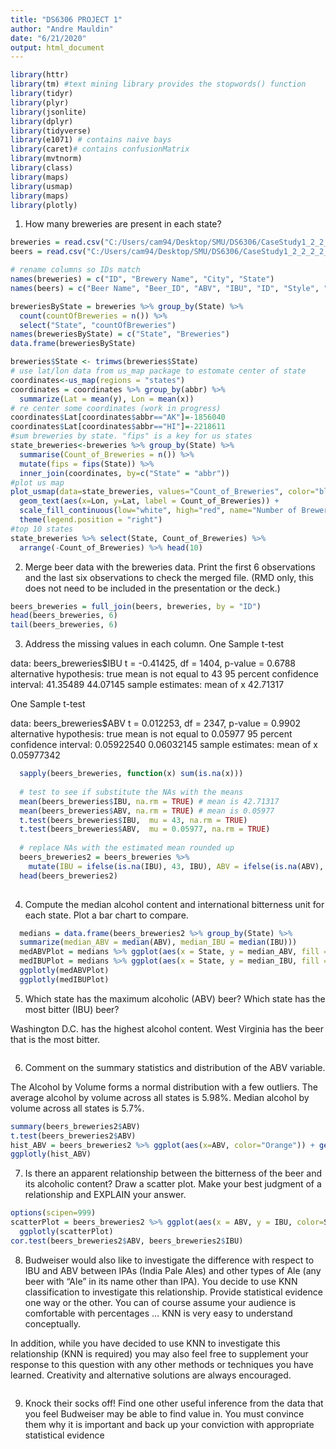 ```yaml
---
title: "DS6306 PROJECT 1"
author: "Andre Mauldin"
date: "6/21/2020"
output: html_document
---
```


```r
library(httr)
library(tm) #text mining library provides the stopwords() function
library(tidyr)
library(plyr)
library(jsonlite)
library(dplyr)
library(tidyverse)
library(e1071) # contains naive bays
library(caret)# contains confusionMatrix
library(mvtnorm)
library(class)
library(maps)
library(usmap)
library(maps)
library(plotly)
```
1.   How many breweries are present in each state?
```r
breweries = read.csv("C:/Users/cam94/Desktop/SMU/DS6306/CaseStudy1_2_2_2_2_2/Breweries.csv",header = TRUE)
beers = read.csv("C:/Users/cam94/Desktop/SMU/DS6306/CaseStudy1_2_2_2_2_2/Beers.csv",header = TRUE)

# rename columns so IDs match
names(breweries) = c("ID", "Brewery Name", "City", "State")
names(beers) = c("Beer Name", "Beer_ID", "ABV", "IBU", "ID", "Style", "Ounces")

breweriesByState = breweries %>% group_by(State) %>%
  count(countOfBreweries = n()) %>%
  select("State", "countOfBreweries")
names(breweriesByState) = c("State", "Breweries")
data.frame(breweriesByState)

breweries$State <- trimws(breweries$State)
# use lat/lon data from us_map package to estomate center of state
coordinates<-us_map(regions = "states")
coordinates = coordinates %>% group_by(abbr) %>%
  summarize(Lat = mean(y), Lon = mean(x))
# re center some coordinates (work in progress)
coordinates$Lat[coordinates$abbr=="AK"]=-1856040
coordinates$Lat[coordinates$abbr=="HI"]=-2218611
#sum breweries by state. "fips" is a key for us states 
state_breweries<-breweries %>% group_by(State) %>%
  summarise(Count_of_Breweries = n()) %>%
  mutate(fips = fips(State)) %>%
  inner_join(coordinates, by=c("State" = "abbr"))
#plot us map 
plot_usmap(data=state_breweries, values="Count_of_Breweries", color="black") +
  geom_text(aes(x=Lon, y=Lat, label = Count_of_Breweries)) +
  scale_fill_continuous(low="white", high="red", name="Number of Breweries") +
  theme(legend.position = "right") 
#top 10 states
state_breweries %>% select(State, Count_of_Breweries) %>%
  arrange(-Count_of_Breweries) %>% head(10)

```
2.   Merge beer data with the breweries data. Print the first 6 observations and the last six observations to check the merged file.  (RMD only, this does not need to be included in the presentation or the deck.)
```r

beers_breweries = full_join(beers, breweries, by = "ID")
head(beers_breweries, 6)
tail(beers_breweries, 6)
```

3.   Address the missing values in each column.
One Sample t-test

data:  beers_breweries$IBU
t = -0.41425, df = 1404, p-value = 0.6788
alternative hypothesis: true mean is not equal to 43
95 percent confidence interval:
 41.35489 44.07145
sample estimates:
mean of x 
 42.71317 
 
One Sample t-test

data:  beers_breweries$ABV
t = 0.012253, df = 2347, p-value = 0.9902
alternative hypothesis: true mean is not equal to 0.05977
95 percent confidence interval:
 0.05922540 0.06032145
sample estimates:
 mean of x 
0.05977342 
```r
  sapply(beers_breweries, function(x) sum(is.na(x)))
  
  # test to see if substitute the NAs with the means
  mean(beers_breweries$IBU, na.rm = TRUE) # mean is 42.71317
  mean(beers_breweries$ABV, na.rm = TRUE) # mean is 0.05977
  t.test(beers_breweries$IBU,  mu = 43, na.rm = TRUE)
  t.test(beers_breweries$ABV,  mu = 0.05977, na.rm = TRUE)
  
  # replace NAs with the estimated mean rounded up
  beers_breweries2 = beers_breweries %>%
    mutate(IBU = ifelse(is.na(IBU), 43, IBU), ABV = ifelse(is.na(ABV), 0.06, ABV))
  head(beers_breweries2)
  
```

4.   Compute the median alcohol content and international bitterness unit for each state. Plot a bar chart to compare.
```r
  medians = data.frame(beers_breweries2 %>% group_by(State) %>%
  summarize(median_ABV = median(ABV), median_IBU = median(IBU)))
  medABVPlot = medians %>% ggplot(aes(x = State, y = median_ABV, fill = State )) + geom_col() + ggtitle("Median Alcohol Content by State")
  medIBUPlot = medians %>% ggplot(aes(x = State, y = median_IBU, fill = State)) + geom_col() + ggtitle("Median Bitterness by State")
  ggplotly(medABVPlot)
  ggplotly(medIBUPlot)
```

5.   Which state has the maximum alcoholic (ABV) beer? Which state has the most bitter (IBU) beer?

Washington D.C. has the highest alcohol content.  West Virginia has the beer that is the most bitter.
```r

```

6.   Comment on the summary statistics and distribution of the ABV variable.

The Alcohol by Volume forms a normal distribution with a few outliers.  The average alcohol by volume across all states is 5.98%.  Median alcohol by volume across all states is 5.7%.
```r
summary(beers_breweries2$ABV)
t.test(beers_breweries2$ABV)
hist_ABV = beers_breweries2 %>% ggplot(aes(x=ABV, color="Orange")) + geom_histogram()
ggplotly(hist_ABV)
```

7.   Is there an apparent relationship between the bitterness of the beer and its alcoholic content? Draw a scatter plot.  Make your best judgment of a relationship and EXPLAIN your answer.
```r
options(scipen=999)
scatterPlot = beers_breweries2 %>% ggplot(aes(x = ABV, y = IBU, color=State)) + geom_point()
  ggplotly(scatterPlot)
cor.test(beers_breweries2$ABV, beers_breweries2$IBU)
```

8.  Budweiser would also like to investigate the difference with respect to IBU and ABV between IPAs (India Pale Ales) and other types of Ale (any beer with “Ale” in its name other than IPA).  You decide to use KNN classification to investigate this relationship.  Provide statistical evidence one way or the other. You can of course assume your audience is comfortable with percentages … KNN is very easy to understand conceptually.

In addition, while you have decided to use KNN to investigate this relationship (KNN is required) you may also feel free to supplement your response to this question with any other methods or techniques you have learned.  Creativity and alternative solutions are always encouraged.
```r

```

9. Knock their socks off!  Find one other useful inference from the data that you feel Budweiser may be able to find value in.  You must convince them why it is important and back up your conviction with appropriate statistical evidence


